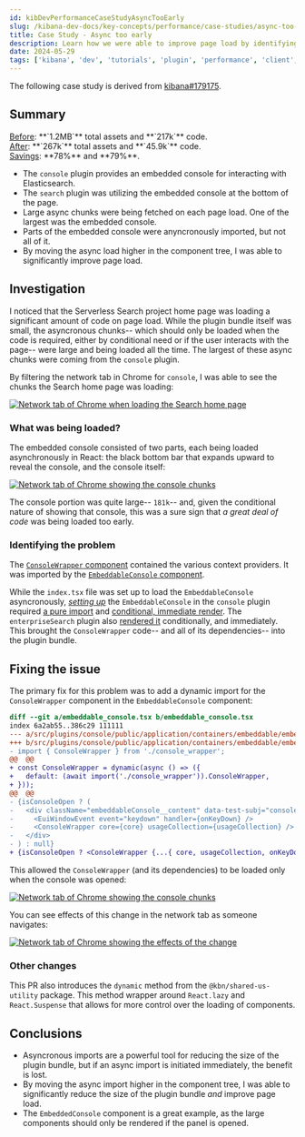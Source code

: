 ```yaml
--- 
id: kibDevPerformanceCaseStudyAsyncTooEarly
slug: /kibana-dev-docs/key-concepts/performance/case-studies/async-too-early
title: Case Study - Async too early
description: Learn how we were able to improve page load by identifying and fixing an erroneous (but well intentioned) async import.
date: 2024-05-29
tags: ['kibana', 'dev', 'tutorials', 'plugin', 'performance', 'client', 'optimization']
---
```


<DocCallOut>The following case study is derived from [kibana#179175](https://github.com/elastic/kibana/pull/179175).</DocCallOut>

## Summary

<DocCallOut color="success">
  <u>Before</u>: **`1.2MB`** total assets and **`217k`** code.<br/>
  <u>After</u>: **`267k`** total assets and **`45.9k`** code.<br/>
  <u>Savings</u>: **78%** and **79%**.
</DocCallOut>

- The `console` plugin provides an embedded console for interacting with Elasticsearch.
- The `search` plugin was utilizing the embedded console at the bottom of the page.
- Large async chunks were being fetched on each page load.  One of the largest was the embedded console.
- Parts of the embedded console were anyncronously imported, but not all of it.
- By moving the async load higher in the component tree, I was able to significantly improve page load.

## Investigation

I noticed that the Serverless Search project home page was loading a significant amount of code on page load.  While the plugin bundle itself was small, the asyncronous chunks-- which should only be loaded when the code is required, either by conditional need or if the user interacts with the page-- were large and being loaded all the time.  The largest of these async chunks were coming from the `console` plugin.

By filtering the network tab in Chrome for `console`, I was able to see the chunks the Search home page was loading:

[![Network tab of Chrome when loading the Search home page](./assets/async_too_early_console_chunks.png)](./assets/async_too_early_console_chunks.png)

### What was being loaded?

The embedded console consisted of two parts, each being loaded asynchronously in React: the black bottom bar that expands upward to reveal the console, and the console itself:

[![Network tab of Chrome showing the console chunks](./assets/async_too_early_before.png)](./async_too_early_before.png)

The console portion was quite large-- `181k`-- and, given the conditional nature of showing that console, this was a sure sign that _a great deal of code_ was being loaded too early.

### Identifying the problem

The [`ConsoleWrapper` component](https://github.com/clintandrewhall/kibana/blob/386c29094df6f189da57b1a7c5ddc839e610e559/src/plugins/console/public/application/containers/embeddable/console_wrapper.tsx) contained the various context providers.  It was imported by the [`EmbeddableConsole` component](https://github.com/clintandrewhall/kibana/blob/386c29094df6f189da57b1a7c5ddc839e610e559/src/plugins/console/public/application/containers/embeddable/embeddable_console.tsx#L31).

While the `index.tsx` file was set up to load the `EmbeddableConsole` asyncronously, [_setting up_](https://github.com/clintandrewhall/kibana/blob/386c29094df6f189da57b1a7c5ddc839e610e559/src/plugins/console/public/plugin.ts#L126-L135) the `EmbeddableConsole` in the `console` plugin required [a pure import](https://github.com/clintandrewhall/kibana/blob/386c29094df6f189da57b1a7c5ddc839e610e559/src/plugins/console/public/plugin.ts#L12) and [conditional, immediate render](https://github.com/clintandrewhall/kibana/blob/386c29094df6f189da57b1a7c5ddc839e610e559/src/plugins/console/public/plugin.ts#L125-L140).  The `enterpriseSearch` plugin also [rendered it](https://github.com/clintandrewhall/kibana/blob/386c29094df6f189da57b1a7c5ddc839e610e559/x-pack/plugins/enterprise_search/public/applications/shared/layout/page_template.tsx#L124) conditionally, and immediately.  This brought the `ConsoleWrapper` code-- and all of its dependencies-- into the plugin bundle.

## Fixing the issue

The primary fix for this problem was to add a dynamic import for the `ConsoleWrapper` component in the `EmbeddableConsole` component:

```diff
diff --git a/embeddable_console.tsx b/embeddable_console.tsx
index 6a2ab55..386c29 111111
--- a/src/plugins/console/public/application/containers/embeddable/embeddable_console.tsx
+++ b/src/plugins/console/public/application/containers/embeddable/embeddable_console.tsx
- import { ConsoleWrapper } from './console_wrapper';
@@  @@
+ const ConsoleWrapper = dynamic(async () => ({
+   default: (await import('./console_wrapper')).ConsoleWrapper,
+ }));
@@  @@
- {isConsoleOpen ? (
-   <div className="embeddableConsole__content" data-test-subj="consoleEmbeddedBody">
-     <EuiWindowEvent event="keydown" handler={onKeyDown} />
-     <ConsoleWrapper core={core} usageCollection={usageCollection} />
-   </div>
- ) : null}
+ {isConsoleOpen ? <ConsoleWrapper {...{ core, usageCollection, onKeyDown }} /> : null}
```

This allowed the `ConsoleWrapper` (and its dependencies) to be loaded only when the console was opened:

[![Network tab of Chrome showing the console chunks](./assets/async_too_early_after.png)](./assets/async_too_early_after.png)

You can see effects of this change in the network tab as someone navigates:

[![Network tab of Chrome showing the effects of the change](./assets/async_too_early_effect.gif)](./assets/async_too_early_effect.gif)

### Other changes

This PR also introduces the `dynamic` method from the `@kbn/shared-us-utility` package.  This method wrapper around `React.lazy` and `React.Suspense` that allows for more control over the loading of components.

## Conclusions

- Asyncronous imports are a powerful tool for reducing the size of the plugin bundle, but if an async import is initiated immediately, the benefit is lost.
- By moving the async import higher in the component tree, I was able to significantly reduce the size of the plugin bundle _and_ improve page load.
- The `EmbeddedConsole` component is a great example, as the large components should only be rendered if the panel is opened.